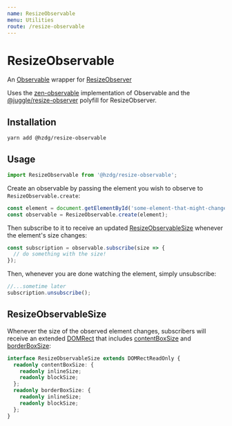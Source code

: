 ```yaml
---
name: ResizeObservable
menu: Utilities
route: /resize-observable
---
```



# ResizeObservable

An [Observable] wrapper for [ResizeObserver]

Uses the [zen-observable] implementation of Observable
and the [@juggle/resize-observer] polyfill for ResizeObserver.

## Installation

```shell
yarn add @hzdg/resize-observable
```

## Usage

```js
import ResizeObservable from '@hzdg/resize-observable';
```

Create an observable by passing the element
you wish to observe to `ResizeObservable.create`:

```js
const element = document.getElementById('some-element-that-might-change-size');
const observable = ResizeObservable.create(element);
```

Then subscribe to it to receive an updated [ResizeObservableSize]
whenever the element's size changes:

```js
const subscription = observable.subscribe(size => {
  // do something with the size!
});
```

Then, whenever you are done watching the element, simply unsubscribe:

```js
//...sometime later
subscription.unsubscribe();
```

## ResizeObservableSize

Whenever the size of the observed element changes,
subscribers will receive an extended [DOMRect] that
includes [contentBoxSize] and [borderBoxSize]:

```ts
interface ResizeObservableSize extends DOMRectReadOnly {
  readonly contentBoxSize: {
    readonly inlineSize;
    readonly blockSize;
  };
  readonly borderBoxSize: {
    readonly inlineSize;
    readonly blockSize;
  };
}
```

[resizeobserver]: https://developer.mozilla.org/en-US/docs/Web/API/ResizeObserver
[zen-observable]: https://github.com/zenparsing/zen-observable
[@juggle/resize-observer]: https://github.com/juggle/resize-observer
[observable]: https://github.com/tc39/proposal-observable
[domrect]: https://developer.mozilla.org/en-US/docs/Web/API/DOMRect
[borderboxsize]: https://developer.mozilla.org/en-US/docs/Web/API/ResizeObserverEntry/borderBoxSize
[contentboxsize]: https://developer.mozilla.org/en-US/docs/Web/API/ResizeObserverEntry/contentBoxSize
[resizeobservablesize]: #resizeobservablesize
